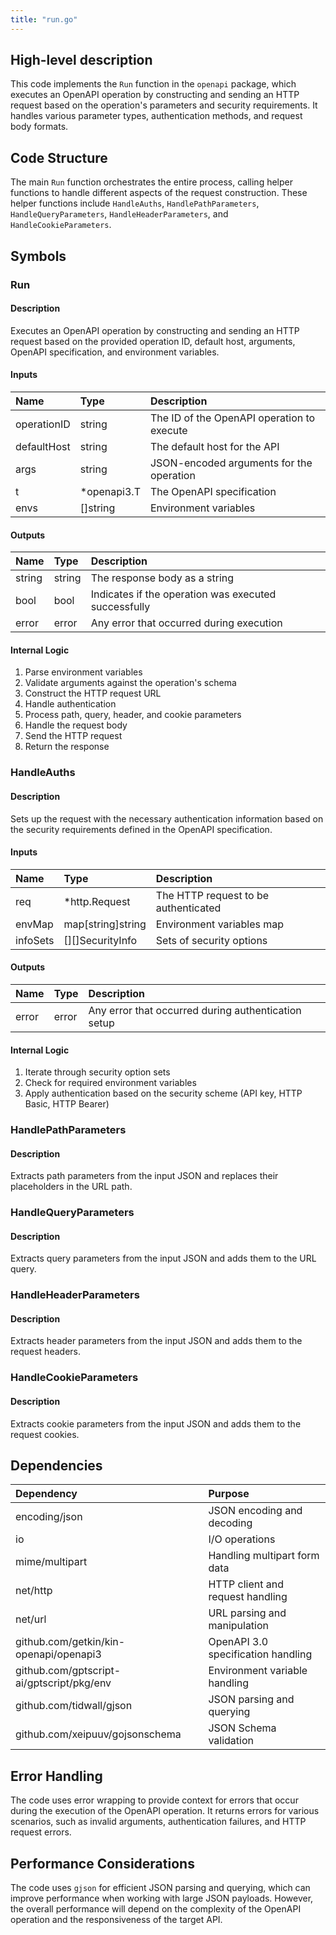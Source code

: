 ```yaml
---
title: "run.go"
---
```


## High-level description
This code implements the `Run` function in the `openapi` package, which executes an OpenAPI operation by constructing and sending an HTTP request based on the operation's parameters and security requirements. It handles various parameter types, authentication methods, and request body formats.

## Code Structure
The main `Run` function orchestrates the entire process, calling helper functions to handle different aspects of the request construction. These helper functions include `HandleAuths`, `HandlePathParameters`, `HandleQueryParameters`, `HandleHeaderParameters`, and `HandleCookieParameters`.

## Symbols

### Run
#### Description
Executes an OpenAPI operation by constructing and sending an HTTP request based on the provided operation ID, default host, arguments, OpenAPI specification, and environment variables.

#### Inputs
| Name | Type | Description |
|:-----|:-----|:------------|
| operationID | string | The ID of the OpenAPI operation to execute |
| defaultHost | string | The default host for the API |
| args | string | JSON-encoded arguments for the operation |
| t | *openapi3.T | The OpenAPI specification |
| envs | []string | Environment variables |

#### Outputs
| Name | Type | Description |
|:-----|:-----|:------------|
| string | string | The response body as a string |
| bool | bool | Indicates if the operation was executed successfully |
| error | error | Any error that occurred during execution |

#### Internal Logic
1. Parse environment variables
2. Validate arguments against the operation's schema
3. Construct the HTTP request URL
4. Handle authentication
5. Process path, query, header, and cookie parameters
6. Handle the request body
7. Send the HTTP request
8. Return the response

### HandleAuths
#### Description
Sets up the request with the necessary authentication information based on the security requirements defined in the OpenAPI specification.

#### Inputs
| Name | Type | Description |
|:-----|:-----|:------------|
| req | *http.Request | The HTTP request to be authenticated |
| envMap | map[string]string | Environment variables map |
| infoSets | [][]SecurityInfo | Sets of security options |

#### Outputs
| Name | Type | Description |
|:-----|:-----|:------------|
| error | error | Any error that occurred during authentication setup |

#### Internal Logic
1. Iterate through security option sets
2. Check for required environment variables
3. Apply authentication based on the security scheme (API key, HTTP Basic, HTTP Bearer)

### HandlePathParameters
#### Description
Extracts path parameters from the input JSON and replaces their placeholders in the URL path.

### HandleQueryParameters
#### Description
Extracts query parameters from the input JSON and adds them to the URL query.

### HandleHeaderParameters
#### Description
Extracts header parameters from the input JSON and adds them to the request headers.

### HandleCookieParameters
#### Description
Extracts cookie parameters from the input JSON and adds them to the request cookies.

## Dependencies
| Dependency | Purpose |
|:-----------|:--------|
| encoding/json | JSON encoding and decoding |
| io | I/O operations |
| mime/multipart | Handling multipart form data |
| net/http | HTTP client and request handling |
| net/url | URL parsing and manipulation |
| github.com/getkin/kin-openapi/openapi3 | OpenAPI 3.0 specification handling |
| github.com/gptscript-ai/gptscript/pkg/env | Environment variable handling |
| github.com/tidwall/gjson | JSON parsing and querying |
| github.com/xeipuuv/gojsonschema | JSON Schema validation |

## Error Handling
The code uses error wrapping to provide context for errors that occur during the execution of the OpenAPI operation. It returns errors for various scenarios, such as invalid arguments, authentication failures, and HTTP request errors.

## Performance Considerations
The code uses `gjson` for efficient JSON parsing and querying, which can improve performance when working with large JSON payloads. However, the overall performance will depend on the complexity of the OpenAPI operation and the responsiveness of the target API.